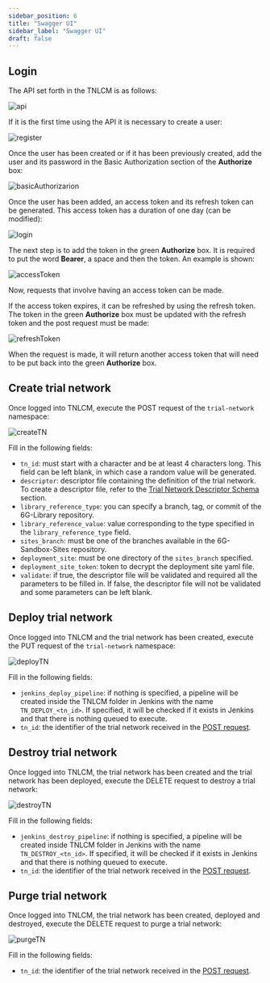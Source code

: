 ```yaml
---
sidebar_position: 6
title: "Swagger UI"
sidebar_label: "Swagger UI"
draft: false
---
```




## Login

The API set forth in the TNLCM is as follows:

![api](./images/api.png)

If it is the first time using the API it is necessary to create a user:

![register](./images/register.png)

Once the user has been created or if it has been previously created, add the user and its password in the Basic Authorization section of the **Authorize** box:

![basicAuthorizarion](./images/basicAuthorizarion.png)

Once the user has been added, an access token and its refresh token can be generated. This access token has a duration of one day (can be modified):

![login](./images/login.png)

The next step is to add the token in the green **Authorize** box. It is required to put the word **Bearer**, a space and then the token. An example is shown:

![accessToken](./images/accessToken.png)

Now, requests that involve having an access token can be made.

If the access token expires, it can be refreshed by using the refresh token. The token in the green **Authorize** box must be updated with the refresh token and the post request must be made:

![refreshToken](./images/refreshToken.png)

When the request is made, it will return another access token that will need to be put back into the green **Authorize** box.

## Create trial network

Once logged into TNLCM, execute the POST request of the `trial-network` namespace:

![createTN](./images/createTN.png)

Fill in the following fields:

- `tn_id`: must start with a character and be at least 4 characters long. This field can be left blank, in which case a random value will be generated.
- `descriptor`: descriptor file containing the definition of the trial network. To create a descriptor file, refer to the [Trial Network Descriptor Schema](./descriptor-schema.md) section.
- `library_reference_type`: you can specify a branch, tag, or commit of the 6G-Library repository.
- `library_reference_value`: value corresponding to the type specified in the `library_reference_type` field.
- `sites_branch`: must be one of the branches available in the <Link to={SANDBOX_SITES_REPO_URL}>6G-Sandbox-Sites</Link> repository.
- `deployment_site`: must be one directory of the `sites_branch` specified.
- `deployment_site_token`: token to decrypt the deployment site yaml file.
- `validate`: if true, the descriptor file will be validated and required all the parameters to be filled in. If false, the descriptor file will not be validated and some parameters can be left blank.

## Deploy trial network

Once logged into TNLCM and the trial network has been created, execute the PUT request of the `trial-network` namespace:

![deployTN](./images/deployTN.png)

Fill in the following fields:

- `jenkins_deploy_pipeline`: if nothing is specified, a pipeline will be created inside the TNLCM folder in Jenkins with the name `TN_DEPLOY_<tn_id>`. If specified, it will be checked if it exists in Jenkins and that there is nothing queued to execute.
- `tn_id`: the identifier of the trial network received in the [POST request](#create-trial-network).

## Destroy trial network

Once logged into TNLCM, the trial network has been created and the trial network has been deployed, execute the DELETE request to destroy a trial network:

![destroyTN](./images/destroyTN.png)

Fill in the following fields:

- `jenkins_destroy_pipeline`: if nothing is specified, a pipeline will be created inside TNLCM folder in Jenkins with the name `TN_DESTROY_<tn_id>`. If specified, it will be checked if it exists in Jenkins and that there is nothing queued to execute.
- `tn_id`: the identifier of the trial network received in the [POST request](#create-trial-network).

## Purge trial network

Once logged into TNLCM, the trial network has been created, deployed and destroyed, execute the DELETE request to purge a trial network:

![purgeTN](./images/purgeTN.png)

Fill in the following fields:

- `tn_id`: the identifier of the trial network received in the [POST request](#create-trial-network).

